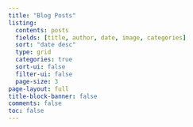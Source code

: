 ```yaml
---
title: "Blog Posts"
listing:
  contents: posts
  fields: [title, author, date, image, categories]
  sort: "date desc"
  type: grid
  categories: true
  sort-ui: false
  filter-ui: false
  page-size: 3
page-layout: full
title-block-banner: false
comments: false
toc: false
---
```



